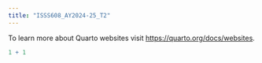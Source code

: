 ```yaml
---
title: "ISSS608_AY2024-25_T2"
---
```


To learn more about Quarto websites visit <https://quarto.org/docs/websites>.

```r
1 + 1
```
